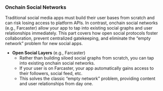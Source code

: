 ### Onchain Social Networks

Traditional social media apps must build their user bases from scratch and can risk losing access to platform APIs. In contrast, onchain social networks (e.g., Farcaster) allow your app to tap into existing social graphs and user relationships immediately. This part covers how open social protocols foster collaboration, prevent centralized gatekeeping, and eliminate the “empty network” problem for new social apps.

- **Open Social Layers** (e.g., Farcaster)
  - Rather than building siloed social graphs from scratch, you can tap into existing onchain social networks.
  - If your user is on Farcaster, your app automatically gains access to their followers, social feed, etc.
  - This solves the classic “empty network” problem, providing content and user relationships from day one.
